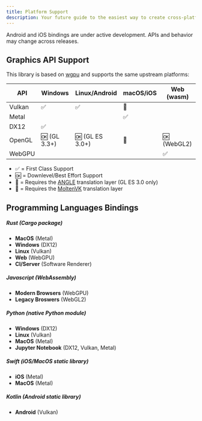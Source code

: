 ```yaml
---
title: Platform Support
description: Your future guide to the easiest way to create cross-platform shaders.
---
```



<Aside type="caution" title="Work in progress">
Android and iOS bindings are under active development. APIs and behavior may change across releases.
</Aside>

## Graphics API Support

This library is based on [wgpu](https://github.com/gfx-rs/wgpu) and supports the same upstream platforms:

| API    | Windows      | Linux/Android   | macOS/iOS | Web (wasm)  |
| ------ | ------------ | --------------- | --------- | ----------- |
| Vulkan | ✅           | ✅              | 🌋        |             |
| Metal  |              |                 | ✅        |             |
| DX12   | ✅           |                 |           |             |
| OpenGL | 🆗 (GL 3.3+) | 🆗 (GL ES 3.0+) | 📐        | 🆗 (WebGL2) |
| WebGPU |              |                 |           | ✅          |

- ✅ = First Class Support
- 🆗 = Downlevel/Best Effort Support
- 📐 = Requires the [ANGLE](http://angleproject.org/) translation layer (GL ES 3.0 only)
- 🌋 = Requires the [MoltenVK](https://vulkan.lunarg.com/sdk/home#mac) translation layer

## Programming Languages Bindings

##### **Rust** (Cargo package)

- **MacOS** (Metal)
- **Windows** (DX12)
- **Linux** (Vulkan)
- **Web** (WebGPU)
- **CI/Server** (Software Renderer)

##### **Javascript** (WebAssembly)

- **Modern Browsers** (WebGPU)
- **Legacy Broswers** (WebGL2)

##### **Python** (native Python module)

- **Windows** (DX12)
- **Linux** (Vulkan)
- **MacOS** (Metal)
- **Jupyter Notebook** (DX12, Vulkan, Metal)

##### **Swift** (iOS/MacOS static library)

- **iOS** (Metal)
- **MacOS** (Metal)

##### **Kotlin** (Android static library)

- **Android** (Vulkan)
